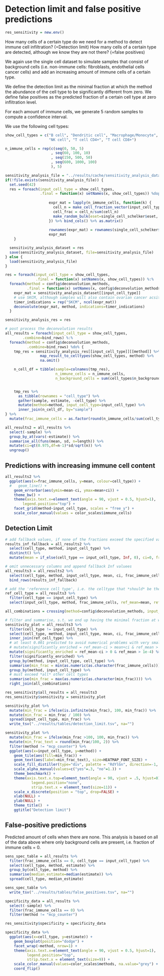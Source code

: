 # Detection limit and false positive predictions
```r
res_sensitivity = new.env()
```

How many cells of a certain type do we need for a method to detect immune cell infiltration? (=Detection limit)
How many cells of a certain type are detected, although we know they are not there? (=false positives)

We again use the single cell dataset to simulate samples that consist of background cells
(i.e. non-immune cells: fibroblasts, endothelial cells cancer cells) and add an increasing amount
of immune cells of a certain type.

We define the detection limit as the minimal fraction at which the method the abundance of the cell type to
be significantly different from zero. We define false positives as the predicted fraction of a certain cell type
at zero inflitration level.

For each amount of immune cells, we generate 5 random samples to compute a confidence interval.

We use the following cell types:
```r
show_cell_types = c("B cell", "Dendritic cell", "Macrophage/Monocyte",
                    "NK cell", "T cell CD4+", "T cell CD8+")
```

```r
n_immune_cells = rep(c(seq(0, 50, 5)
                     , seq(60, 100, 10)
                     , seq(150, 500, 50)
                     , seq(600, 1000, 100)
                     ), 5)
```


```r
sensitivity_analysis_file = "../results/cache/sensitivity_analysis_dataset.rda"
if(!file.exists(sensitivity_analysis_file)) {
  set.seed(42)
  res = foreach(input_cell_type = show_cell_types,
                .final = function(x) setNames(x, show_cell_types)) %dopar% {
                  
                    expr_mat = lapply(n_immune_cells, function(k) {
                      cell_n = make_cell_fraction_vector(input_cell_type, k)
                      cell_frac = cell_n/sum(cell_n)
                      make_random_bulk(eset=single_cell_schelker$eset, cell_fractions = cell_frac, n_cells = sum(cell_n))
                    }) %>% bind_cols() %>% as.matrix()
               
                    rownames(expr_mat) = rownames(single_cell_schelker$eset %>% exprs())
                    expr_mat
    }

  sensitivity_analysis_dataset = res
  save(sensitivity_analysis_dataset, file=sensitivity_analysis_file)
} else {
  load(sensitivity_analysis_file)
}
```

```r
res = foreach(input_cell_type = show_cell_types,
              .final = function(x) setNames(x, show_cell_types)) %:%
  foreach(method = config$deconvolution_methods,
          .final = function(x) setNames(x, config$deconvolution_methods)) %dopar% {
    expr_mat = sensitivity_analysis_dataset[[input_cell_type]]
    # use SKCM, although samples will also contain ovarian cancer acsites cells.
    timer_indications = rep("SKCM", ncol(expr_mat))
    deconvolute(expr_mat, method, indications=timer_indications)
  }

sensitivity_analysis_res = res  
```

```r
# post process the deconvolution results
all_results = foreach(input_cell_type = show_cell_types,
        .combine=bind_rows) %:%
  foreach(method = config$deconvolution_methods,
          .combine=bind_rows) %do% {
    tmp_res = sensitivity_analysis_res[[input_cell_type]][[method]] %>%
                map_result_to_celltypes(show_cell_types, method) %>%
                na.omit()

    n_cell_df = tibble(sample=colnames(tmp_res),
                       n_immune_cells = n_immune_cells,
                       n_background_cells = sum(cell_types$n_background_cells))


    tmp_res %>%
      as_tibble(rownames = "cell_type") %>%
      gather(sample, estimate, -cell_type) %>%
      mutate(method=method, input_cell_type=input_cell_type) %>%
      inner_join(n_cell_df, by="sample")
} %>%
  mutate(frac_immune_cells = as.factor(round(n_immune_cells/sum(cell_types$n_background_cells) * 100, 2)))

all_results2 = all_results %>%
  select(-sample) %>%
  group_by_at(vars(-estimate)) %>%
  summarise_all(funs(mean, sd, n=length)) %>%
  mutate(ci=qt(0.975,df=n-1)*sd/sqrt(n)) %>%
  ungroup()
```

## Predictions with increasing immune cell content
```r
all_results2 %>%
  ggplot(aes(x=frac_immune_cells, y=mean, colour=cell_type)) +
  #   geom_line() +
    geom_errorbar(aes(ymin=mean-ci, ymax=mean+ci)) +
    theme_bw() +
    theme(axis.text.x=element_text(angle = 90, vjust = 0.5, hjust=1),
        legend.position="top") +
    facet_grid(method~input_cell_type, scales = "free_y") +
    scale_color_manual(values = color_scales$immune_cells)
```

## Detection Limit

```r
# add fallback values, if none of the fractions exceed the specified value
results_inf_fallback = all_results2 %>%
  select(cell_type, method, input_cell_type) %>%
  distinct() %>%
  mutate(mean = if_else(cell_type == input_cell_type, Inf, 0), ci=0, frac_immune_cells = as.factor(Inf))

# omit unnecessary columns and append fallback Inf valuees
all_results3 = all_results2 %>%
  select(cell_type, method, input_cell_type, mean, ci, frac_immune_cells) %>%
  bind_rows(results_inf_fallback)

# add the 'reference cell type', i.e. the celltype that *should* be there as an additional column
ref_cell_type = all_results3 %>%
  filter(cell_type == input_cell_type) %>%
  select(input_cell_type, method, frac_immune_cells, ref_mean=mean, ref_ci=ci)

all_combinations = crossing(method=config$deconvolution_methods, input_cell_type=show_cell_types)

# filter and summarise, s.t. we end up having the minimal fraction at which the celltype is distinguishable from the others
sensitivity_plot = all_results3 %>%
  filter(cell_type != input_cell_type) %>%
  select(cell_type, method, input_cell_type, mean, ci, frac_immune_cells) %>%
  inner_join(ref_cell_type) %>%
  # at least 0.001 predicted to avoid numerical problems with very small values (-> xCell).
  # mutate(significantly_enriched = ref_mean-ci > mean+ci & ref_mean > 1e-3) %>%
  mutate(significantly_enriched = ref_mean-ci > 0 & ref_mean > 1e-4) %>%
  filter(significantly_enriched) %>%
  group_by(method, input_cell_type, cell_type) %>%
  summarise(min_frac = min(as.numeric(as.character(frac_immune_cells)))) %>%
  group_by(method, input_cell_type) %>%
  # must exceed *all* other cell types
  summarise(min_frac = max(as.numeric(as.character(min_frac)))) %>%
  right_join(all_combinations)

res_sensitivity$all_results = all_results3
res_sensitivity$sensitivity = sensitivity_plot
```

```r
sensitivity_plot %>%
  mutate(min_frac = ifelse(is.infinite(min_frac), 100, min_frac)) %>%
  mutate(min_frac = min_frac / 100) %>%
  spread(input_cell_type, min_frac) %>%
  write_tsv("../results/tables/detection_limit.tsv", na="")
```

```r
sensitivity_plot %>% 
  mutate(min_frac = ifelse(min_frac >100, 100, min_frac)) %>% 
  mutate(min_frac_text = round(min_frac/100, 2)) %>%
  filter(method != "mcp_counter") %>% 
  ggplot(aes(x=input_cell_type, y=method)) +
    geom_tile(aes(fill=min_frac)) +
    geom_text(aes(label=min_frac_text), size=HEATMAP_FONT_SIZE) +
    scale_fill_distiller(type="div", palette = "RdYlGn", direction=-1, values=c(0, .02, .1, 1)) +
    scale_alpha_manual(values=c("yes"=.3, "no"=1.)) +
    theme_benchmark() +
    theme(axis.text.x.top=element_text(angle = 90, vjust = .5, hjust=0),
            legend.position="none",
            strip.text.x = element_text(size=11)) +
    scale_x_discrete(position = "top", drop=FALSE) +
    xlab(NULL) +
    ylab(NULL) +
    theme_title()  + 
    ggtitle("Detection limit")

```


## False-positive predictions

Predicted amount of cells when there are none.
This analysis is based on all of the data above where only background cells are present, i.e. fraction of immune cells = 0.

```r
sens_spec_table = all_results %>%
  filter(frac_immune_cells == 0, cell_type == input_cell_type) %>%
  select(cell_type, method, estimate) %>%
  group_by(cell_type, method) %>%
  summarise(median_estimate=median(estimate)) %>%
  spread(cell_type, median_estimate)

sens_spec_table %>%
  write_tsv("../results/tables/false_positives.tsv", na="")
```

```r
specificity_data = all_results %>%
  select(-sample) %>%
  filter(frac_immune_cells == 0) %>%
  filter(method != "mcp_counter")

res_sensitivity$specificity = specificity_data
```

```r
specificity_data %>%
  ggplot(aes(x=cell_type, y=estimate)) +
    geom_boxplot(position="dodge") +
    facet_wrap(~method, nrow=1) +
    theme(axis.text.x=element_text(angle = 90, vjust = 0.5, hjust=1),
          legend.position="top",
          strip.text.x = element_text(size=9)) +
    scale_color_manual(values=color_scales$methods, na.value="grey") + 
    coord_flip()
```

